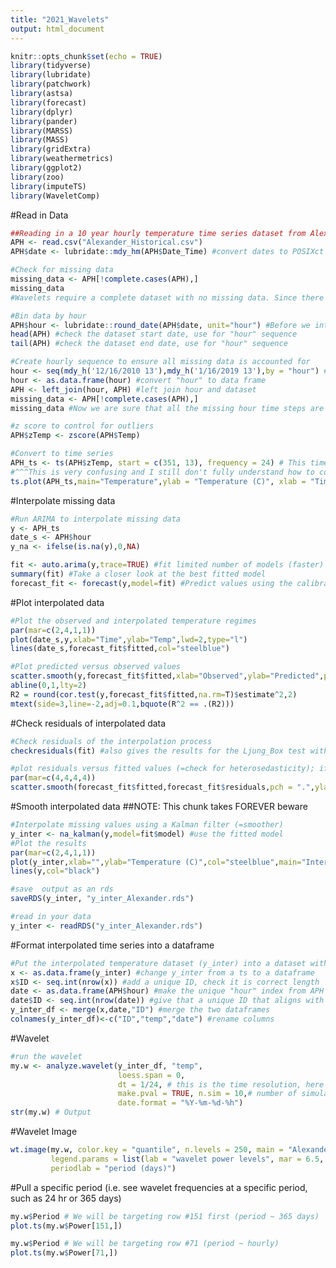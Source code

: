 ```yaml
---
title: "2021_Wavelets"
output: html_document
---
```


```r
knitr::opts_chunk$set(echo = TRUE)
library(tidyverse)
library(lubridate)
library(patchwork)
library(astsa)
library(forecast)
library(dplyr)
library(pander)
library(MARSS)
library(MASS)
library(gridExtra)
library(weathermetrics)
library(ggplot2)
library(zoo)
library(imputeTS) 
library(WaveletComp)

```

#Read in Data
```r
##Reading in a 10 year hourly temperature time series dataset from Alexander Pond called "APH" (Alexander Pond Historical)
APH <- read.csv("Alexander_Historical.csv")
APH$date <- lubridate::mdy_hm(APH$Date_Time) #convert dates to POSIXct format and bin by hour

#Check for missing data
missing_data <- APH[!complete.cases(APH),] 
missing_data 
#Wavelets require a complete dataset with no missing data. Since there is missing data in this dataset, we will need to interpolate

#Bin data by hour
APH$hour <- lubridate::round_date(APH$date, unit="hour") #Before we interpolate, let's bin by hour
head(APH) #check the dataset start date, use for "hour" sequence
tail(APH) #check the dataset end date, use for "hour" sequence

#Create hourly sequence to ensure all missing data is accounted for
hour <- seq(mdy_h('12/16/2010 13'),mdy_h('1/16/2019 13'),by = "hour") #Create an object that goes hour by hour for the entire time series to ensure that ALL missing data is accounted for
hour <- as.data.frame(hour) #convert "hour" to data frame
APH <- left_join(hour, APH) #left join hour and dataset
missing_data <- APH[!complete.cases(APH),] 
missing_data #Now we are sure that all the missing hour time steps are included.

#z score to control for outliers
APH$zTemp <- zscore(APH$Temp)

#Convert to time series
APH_ts <- ts(APH$zTemp, start = c(351, 13), frequency = 24) # This time series starts on 16 Dec 2010 at~13:00, so it starts on day 351 at hour 13 and the frequency is 24 (24 hours per day)
#^^^This is very confusing and I still don't fully understand how to convert data to time series so may want to ask Albert for clarification. 
ts.plot(APH_ts,main="Temperature",ylab = "Temperature (C)", xlab = "Time")
```

#Interpolate missing data
```r
#Run ARIMA to interpolate missing data
y <- APH_ts
date_s <- APH$hour
y_na <- ifelse(is.na(y),0,NA)

fit <- auto.arima(y,trace=TRUE) #fit limited number of models (faster)
summary(fit) #Take a closer look at the best fitted model
forecast_fit <- forecast(y,model=fit) #Predict values using the calibration dataset

```

#Plot interpolated data
```r
#Plot the observed and interpolated temperature regimes
par(mar=c(2,4,1,1)) 
plot(date_s,y,xlab="Time",ylab="Temp",lwd=2,type="l") 
lines(date_s,forecast_fit$fitted,col="steelblue")

#Plot predicted versus observed values
scatter.smooth(y,forecast_fit$fitted,xlab="Observed",ylab="Predicted",pch=".",main = "Temperature")
abline(0,1,lty=2)
R2 = round(cor.test(y,forecast_fit$fitted,na.rm=T)$estimate^2,2)
mtext(side=3,line=-2,adj=0.1,bquote(R^2 == .(R2)))
```

#Check residuals of interpolated data
```r
#Check residuals of the interpolation process
checkresiduals(fit) #also gives the results for the Ljung_Box test with H0 = randomly distributed errors (white noise)

#plot residuals versus fitted values (=check for heterosedasticity); if problems try to transform the data 
par(mar=c(4,4,4,4))
scatter.smooth(forecast_fit$fitted,forecast_fit$residuals,pch = ".",ylab="Residuals",xlab="Fitted values")
```

#Smooth interpolated data
##NOTE: This chunk takes FOREVER beware
```r
#Interpolate missing values using a Kalman filter (=smoother)
y_inter <- na_kalman(y,model=fit$model) #use the fitted model
#Plot the results
par(mar=c(2,4,1,1))
plot(y_inter,xlab="",ylab="Temperature (C)",col="steelblue",main="Interpolation missing values")
lines(y,col="black")

#save  output as an rds
saveRDS(y_inter, "y_inter_Alexander.rds")

#read in your data 
y_inter <- readRDS("y_inter_Alexander.rds")
```

#Format interpolated time series into a dataframe
```r
#Put the interpolated temperature dataset (y_inter) into a dataset with the correct dates (this does not work using the time series object because I had to designate hourly steps when making the time series, so the dates are messed up. There is probably a better way to do this...). 
x <- as.data.frame(y_inter) #change y_inter from a ts to a dataframe
x$ID <- seq.int(nrow(x)) #add a unique ID, check it is correct length
date <- as.data.frame(APH$hour) #make the unique "hour" index from APH into a separate dataframe
date$ID <- seq.int(nrow(date)) #give that a unique ID that aligns with x
y_inter_df <- merge(x,date,"ID") #merge the two dataframes
colnames(y_inter_df)<-c("ID","temp","date") #rename columns
```

#Wavelet
```r
#run the wavelet
my.w <- analyze.wavelet(y_inter_df, "temp",
                        loess.span = 0,
                        dt = 1/24, # this is the time resolution, here 24 samples per day
                        make.pval = TRUE, n.sim = 10,# number of simulations, should be much higher for a paper
                        date.format = "%Y-%m-%d-%h") 
str(my.w) # Output
```

#Wavelet Image
```r
wt.image(my.w, color.key = "quantile", n.levels = 250, main = "Alexander Pond Wavelet",  
         legend.params = list(lab = "wavelet power levels", mar = 6.5, lab.line=4, label.digits = 4), label.time.axis=TRUE,show.date=TRUE,
         periodlab = "period (days)")
```

#Pull a specific period (i.e. see wavelet frequencies at a specific period, such as 24 hr or 365 days)
```r
my.w$Period # We will be targeting row #151 first (period ~ 365 days)
plot.ts(my.w$Power[151,])
```


```r
my.w$Period # We will be targeting row #71 (period ~ hourly)
plot.ts(my.w$Power[71,])
```
